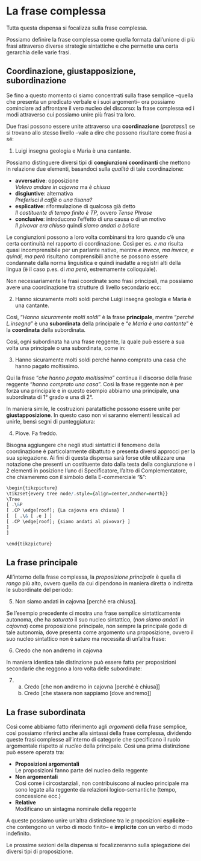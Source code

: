 # La frase complessa

Tutta questa dispensa si focalizza sulla frase complessa. 

Possiamo definire la frase complessa come quella formata dall'unione di più frasi attraverso diverse strategie sintattiche e che permette una certa gerarchia delle varie frasi.

## Coordinazione, giustapposizione, subordinazione

Se fino a questo momento ci siamo concentrati sulla frase semplice --quella che presenta un predicato verbale e i suoi argomenti-- ora possiamo cominciare ad affrontare il vero nucleo del discorso: la frase complessa ed i modi attraverso cui possiamo unire più frasi tra loro.


Due frasi possono essere unite attraverso una **coordinazione** (*paratassi*) se si trovano allo stesso livello --vale a dire che possono risultare come frasi a sé:

(@)
    Luigi insegna geologia e Maria è una cantante.

Possiamo distinguere diversi tipi di **congiunzioni coordinanti** che mettono in relazione due elementi, basandoci sulla *qualità* di tale coordinazione:

*   **avversative**: opposizione  
    *Volevo andare in cajovna* ma *è chiusa*
*   **disgiuntive**: alternativa  
    *Preferisci il caffè* o *una tisana?*
*   **esplicative**: riformulazione di qualcosa già detto  
    *Il costituente di tempo finito è TP,* ovvero *Tense Phrase*
*   **conclusive**: introducono l'effetto di una causa o di un motivo  
    *Il pivovar era chiuso* quindi *siamo andati a ballare*

Le congiunzioni possono a loro volta combinarsi tra loro quando c'è una certa continuità nel rapporto di coordinazione. Così per es. *e ma* risulta quasi incomprensibile per un parlante nativo, mentre *e invece, ma invece, e quindi, ma però* risultano comprensibili anche se possono essere condannate dalla norma linguistica e quindi inadatte a registri alti della lingua (è il caso p.es. di *ma però*, estremamente colloquiale).


Non necessariamente le frasi coordinate sono frasi principali, ma possiamo avere una coordinazione tra strutture di livello secondario ecc:

(@)
    Hanno sicuramente molti soldi perché Luigi insegna geologia e Maria è una cantante.

Così, "*Hanno sicuramente molti soldi*" è la frase **principale**, mentre "*perché L.insegna*" è una **subordinata** della principale e "*e Maria è una cantante*" è la **coordinata** della subordinata.

Così, ogni subordinata ha una frase reggente, la quale può essere a sua volta una principale o una subordinata, come in:

(@)
    Hanno sicuramente molti soldi perché hanno comprato una casa che hanno pagato moltissimo.

Qui la frase "*che hanno pagato moltissimo*" continua il discorso della frase reggente "*hanno comprato una casa*". 
Così la frase reggente non è per forza una principale e in questo esempio abbiamo una principale, una subordinata di 1° grado e una di 2°.

In maniera simile, le costruzioni paratattiche possono essere unite per **giustapposizione**. In questo caso non vi saranno elementi lessicali ad unirle, bensì segni di punteggiatura:

(@)
    Piove. Fa freddo. 

Bisogna aggiungere che negli studi sintattici il fenomeno della coordinazione è particolarmente dibattuto e presenta diversi approcci per la sua spiegazione. Ai fini di questa dispensa sarà forse utile utilizzare una notazione che presenti un costituente dato dalla testa della congiunzione e i 2 elementi in posizione l'uno di Specificatore, l'altro di Complementatore, che chiameremo con il simbolo della E-commerciale "&":

```r
\begin{tikzpicture}
\tikzset{every tree node/.style={align=center,anchor=north}}
\Tree 
[ .\&P 
[ .CP \edge[roof]; {La cajovna era chiusa} ]
[  [ .\& [ .e ] ]
[ .CP \edge[roof]; {siamo andati al pivovar} ]
]
]

\end{tikzpicture}
```

## La frase principale

All'interno della frase complessa, la *proposizione principale* è quella di *rango* più alto, ovvero quella da cui dipendono in maniera diretta o indiretta le subordinate del periodo:

(@)
    Non siamo andati in cajovna [perché era chiusa].

Se l'esempio precedente ci mostra una frase semplice sintatticamente autonoma, che ha *saturato* il suo nucleo sintattico, (*non siamo andati in cajovna*) come proposizione principale, non sempre la principale gode di tale autonomia, dove presenta come argomento una proposizione, ovvero il suo nucleo sintattico non è saturo ma necessita di un'altra frase:

(@)
    Credo che non andremo in cajovna
 
In maniera identica tale distinzione può essere fatta per proposizioni secondarie che reggono a loro volta delle subordinate:

(@)
    a.  Credo [che non andremo in cajovna [perché è chiusa]]
    a.  Credo [che stasera non sappiamo [dove andremo]]

## La frase subordinata

Così come abbiamo fatto riferimento agli *argomenti* della frase semplice, così possiamo riferirci anche alla sintassi della frase complessa, dividendo queste frasi complesse all'interno di categorie che specificano il ruolo argomentale rispetto al *nucleo* della principale. Così una prima distinzione può essere operata tra:

*   **Proposizioni argomentali**  
    Le proposizioni fanno parte del nucleo della reggente
*   **Non argomentali**  
    Così come i circostanziali, non contribuiscono al nucleo principale ma sono legate alla reggente da relazioni logico-semantiche (tempo, concessione ecc.)
*   **Relative**  
    Modificano un sintagma nominale della reggente 

A queste possiamo unire un'altra distinzione tra le proposizioni **esplicite** --che contengono un verbo di modo finito-- e **implicite** con un verbo di modo indefinito.

Le prossime sezioni della dispensa si focalizzeranno sulla spiegazione dei diversi tipi di proposizione.
